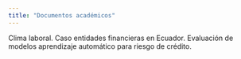 ```yaml
---
title: "Documentos académicos"
---
```

Clima laboral. Caso entidades financieras en Ecuador.
Evaluación de modelos aprendizaje automático para riesgo de crédito.
